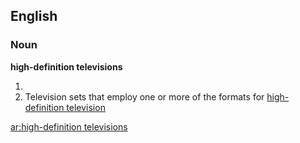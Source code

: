 ==English==
===Noun===
'''high-definition televisions'''
# {{plural of|high-definition television}}
# Television sets that employ one or more of the formats for [[high-definition television]]

[[ar:high-definition televisions]]